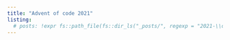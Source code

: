 ```yaml
---
title: "Advent of code 2021"
listing: 
  # posts: !expr fs::path_file(fs::dir_ls("_posts/", regexp = "2021-\\d{2}"))
---
```



